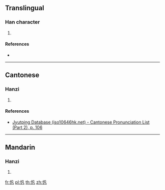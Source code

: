 {{character info/new}}
==Translingual==

===Han character===
{{Han char|rn=61|rad=心|as=03|sn=6|four=|canj=PHNI|ids=⿰忄凡}}

# {{defn|Han|sort=心03}}

====References====
* {{Han ref|kx=0377.071|dkj=10344|dj=0703.180|hdz=42272.130|uh=5FDB|ud=24539}}

----

==Cantonese==

===Hanzi===
{{yue-hanzi|jyut=[[faan4]]|y=faan4}}

# {{defn|lang=yue|sort=心03}}

====References====
* [http://www.iso10646hk.net/jp/document/download.jsp Jyutping Database (iso10646hk.net) - Cantonese Pronunciation List (Part 2), p. 106]

----

==Mandarin==

===Hanzi===
{{cmn-hanzi|pin=[[fán]] ([[fan2]])|wg=fan<sup>2</sup>}}

# {{defn|lang=cmn|sort=心03}}

[[fr:忛]]
[[pl:忛]]
[[th:忛]]
[[zh:忛]]